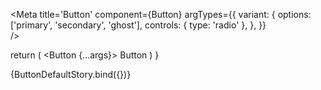 
<Meta 
  title='Button' 
  component={Button}
  argTypes={{
    variant: {
      options: ['primary', 'secondary', 'ghost'],
      controls: { type: 'radio' },
    },
  }}  
/>

<ArgsTable of={Button}/>

  return (
    <Button {...args}>
      Button
    </Button>
  )
}

<Canvas>
  <Story name='Button' args={{
    type: 'button',
    variant: 'primary',
  }}>
    {ButtonDefaultStory.bind({})}
  </Story>
</Canvas>